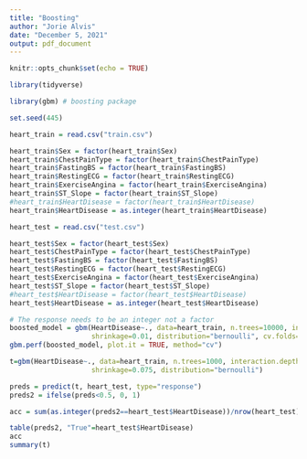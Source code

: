 ```yaml
---
title: "Boosting"
author: "Jorie Alvis"
date: "December 5, 2021"
output: pdf_document
---
```


```r
knitr::opts_chunk$set(echo = TRUE)

library(tidyverse)

library(gbm) # boosting package

set.seed(445)
```

```r
heart_train = read.csv("train.csv")

heart_train$Sex = factor(heart_train$Sex)
heart_train$ChestPainType = factor(heart_train$ChestPainType)
heart_train$FastingBS = factor(heart_train$FastingBS)
heart_train$RestingECG = factor(heart_train$RestingECG)
heart_train$ExerciseAngina = factor(heart_train$ExerciseAngina)
heart_train$ST_Slope = factor(heart_train$ST_Slope)
#heart_train$HeartDisease = factor(heart_train$HeartDisease)
heart_train$HeartDisease = as.integer(heart_train$HeartDisease)

heart_test = read.csv("test.csv")

heart_test$Sex = factor(heart_test$Sex)
heart_test$ChestPainType = factor(heart_test$ChestPainType)
heart_test$FastingBS = factor(heart_test$FastingBS)
heart_test$RestingECG = factor(heart_test$RestingECG)
heart_test$ExerciseAngina = factor(heart_test$ExerciseAngina)
heart_test$ST_Slope = factor(heart_test$ST_Slope)
#heart_test$HeartDisease = factor(heart_test$HeartDisease)
heart_test$HeartDisease = as.integer(heart_test$HeartDisease)
```

```r
# The response needs to be an integer not a factor
boosted_model = gbm(HeartDisease~., data=heart_train, n.trees=10000, interaction.depth=3,
                    shrinkage=0.01, distribution="bernoulli", cv.folds=10)
gbm.perf(boosted_model, plot.it = TRUE, method="cv")
```

```r
t=gbm(HeartDisease~., data=heart_train, n.trees=1000, interaction.depth=3,
                    shrinkage=0.075, distribution="bernoulli")

preds = predict(t, heart_test, type="response")
preds2 = ifelse(preds<0.5, 0, 1)

acc = sum(as.integer(preds2==heart_test$HeartDisease))/nrow(heart_test)

table(preds2, "True"=heart_test$HeartDisease)
acc
summary(t)
```
